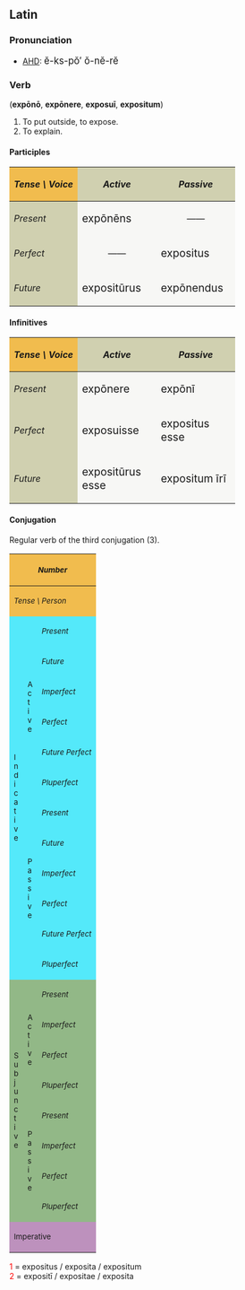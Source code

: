 ==Latin==
===Pronunciation===
*[[AHD]]: <big> &#277;-ks-p&#335;&prime; &#335;-n&#277;-r&#277; </big>

===Verb===
('''exp&#333;n&#333;''', '''exp&#333;nere''', '''exposu&#299;''', '''expositum''')
# To put outside, to expose.
# To explain.

====Participles====
{| cellpadding="5" border="1"
!style="background:#F1BC4E;"| ''Tense \ Voice''
!style="background:#D0D0B0;"| ''Active''
!style="background:#D0D0B0;"| ''Passive''
|-
!style="background:#D0D0B0;"| ''Present''
|style="background:#F7F7F5;" width=125px| <big> exp&#333;n&#275;ns
|style="background:#F7F7F5;" align="center" width=125px| &mdash;&mdash;
|-
!style="background:#D0D0B0;"| ''Perfect''
|style="background:#F7F7F5;" align="center"| &mdash;&mdash;
|style="background:#F7F7F5;"| <big> expositus
|-
!style="background:#D0D0B0;"| ''Future''
|style="background:#F7F7F5;"| <big> exposit&#363;rus
|style="background:#F7F7F5;"| <big> exp&#333;nendus
|}

====Infinitives====
{| cellpadding="5" border="1"
!style="background:#F1BC4E;"| ''Tense \ Voice''
!style="background:#D0D0B0;"| ''Active''
!style="background:#D0D0B0;"| ''Passive''
|-
!style="background:#D0D0B0;"| ''Present''
|style="background:#F7F7F5;" width=125px| <big> exp&#333;nere
|style="background:#F7F7F5;" width=125px| <big> exp&#333;n&#299;
|-
!style="background:#D0D0B0;"| ''Perfect''
|style="background:#F7F7F5;"| <big> exposuisse
|style="background:#F7F7F5;"| <big> expositus esse
|-
!style="background:#D0D0B0;"| ''Future''
|style="background:#F7F7F5;"| <big> exposit&#363;rus esse
|style="background:#F7F7F5;"| <big> expositum &#299;r&#299;
|}

====Conjugation====
Regular verb of the third conjugation (3).
{| border="1" cellpadding="2"
!style="background:#F1BC4E;" colspan=3| <small>''Number''
!style="background:#F1BC4E;" colspan=3| <small>''Singular''
!style="background:#F1BC4E;" colspan=3| <small>''Plural''
|-
!style="background:#F1BC4E;" colspan=3| <small>''Tense \ Person''
!style="background:#F1BC4E;"| <small>''1.''
!style="background:#F1BC4E;"| <small>''2.''
!style="background:#F1BC4E;"| <small>''3.''
!style="background:#F1BC4E;"| <small>''11.''
!style="background:#F1BC4E;"| <small>''22.''
!style="background:#F1BC4E;"| <small>''33.''
|-
!style="background:#54E9FA;" rowspan=12|<small>I<br>n<br>d<br>i<br>c<br>a<br>t<br>i<br>v<br>e<br><!-- <br>m<br>o<br>o<br>d<br> (default)-->
!style="background:#54E9FA;" rowspan=6|<small>A<br>c<br>t<br>i<br>v<br>e<br><!-- <br>v<br>o<br>i<br>c<br>e <br>(default)-->
!style="background:#54E9FA;"|<small>''Present''
|style="background:#FBFCE4;"| exp&#333;n&#333; 
|style="background:#FBFCE4;"| exp&#333;nis 
|style="background:#FBFCE4;"| exp&#333;nit
|style="background:#FBFCE4;"| exp&#333;nimus 
|style="background:#FBFCE4;"| exp&#333;nitis 
|style="background:#FBFCE4;"| exp&#333;nunt
|-
!style="background:#54E9FA;"| <small>''Future''
|style="background:#FBFCE4;"| exp&#333;nam 
|style="background:#FBFCE4;"| exp&#333;n&#275;s 
|style="background:#FBFCE4;"| exp&#333;net
|style="background:#FBFCE4;"| exp&#333;n&#275;mus 
|style="background:#FBFCE4;"| exp&#333;n&#275;tis
|style="background:#FBFCE4;"| exp&#333;nent
|-
!style="background:#54E9FA;"| <small>''Imperfect''
|style="background:#FBFCE4;"| exp&#333;n&#275;bam 
|style="background:#FBFCE4;"| exp&#333;n&#275;b&#257;s 
|style="background:#FBFCE4;"| exp&#333;n&#275;bat
|style="background:#FBFCE4;"| exp&#333;n&#275;b&#257;mus
|style="background:#FBFCE4;"| exp&#333;n&#275;b&#257;tis 
|style="background:#FBFCE4;"| exp&#333;n&#275;bant
|-
!style="background:#54E9FA;"| <small>''Perfect''
|style="background:#FBFCE4;"| exposu&#299; 
|style="background:#FBFCE4;"| exposuist&#299; 
|style="background:#FBFCE4;"| exposuit
|style="background:#FBFCE4;"| exposuimus
|style="background:#FBFCE4;"| exposuistis
|style="background:#FBFCE4;"| exposu&#275;runt
|-
!style="background:#54E9FA;"| <small>''Future Perfect''
|style="background:#FBFCE4;"| exposuer&#333; 
|style="background:#FBFCE4;"| exposueris
|style="background:#FBFCE4;"| exposuerit
|style="background:#FBFCE4;"| exposuerimus
|style="background:#FBFCE4;"| exposueritis
|style="background:#FBFCE4;"| exposuerint
|-
!style="background:#54E9FA;"| <small>''Pluperfect''
|style="background:#FBFCE4;"| exposueram
|style="background:#FBFCE4;"| exposuer&#257;s
|style="background:#FBFCE4;"| exposuerat
|style="background:#FBFCE4;"| exposuer&#257;mus
|style="background:#FBFCE4;"| exposuer&#257;tis
|style="background:#FBFCE4;"| exposuerant
|-
!style="background:#54E9FA;" rowspan=6| <small>P<br>a<br>s<br>s<br>i<br>v<br>e<!--<br>voice-->
!style="background:#54E9FA;"|<small>''Present''
|style="background:#FBFCE4;"| exp&#333;nor
|style="background:#FBFCE4;"| exp&#333;neris
|style="background:#FBFCE4;"| exp&#333;nitur
|style="background:#FBFCE4;"| exp&#333;nimur
|style="background:#FBFCE4;"| exp&#333;nimin&#299;
|style="background:#FBFCE4;"| exp&#333;nuntur
|-
!style="background:#54E9FA;"|<small>''Future''
|style="background:#FBFCE4;"| exp&#333;nar
|style="background:#FBFCE4;"| exp&#333;n&#275;ris
|style="background:#FBFCE4;"| exp&#333;n&#275;tur
|style="background:#FBFCE4;"| exp&#333;n&#275;mur
|style="background:#FBFCE4;"| exp&#333;n&#275;min&#299;
|style="background:#FBFCE4;"| exp&#333;nentur
|-
!style="background:#54E9FA;"|<small>''Imperfect''
|style="background:#FBFCE4;"| exp&#333;n&#275;bar
|style="background:#FBFCE4;"| exp&#333;n&#275;b&#257;ris
|style="background:#FBFCE4;"| exp&#333;n&#275;b&#257;tur
|style="background:#FBFCE4;"| exp&#333;n&#275;b&#257;mur
|style="background:#FBFCE4;"| exp&#333;n&#275;b&#257;min&#299;
|style="background:#FBFCE4;"| exp&#333;n&#275;bantur
|-
!style="background:#54E9FA;"|<small>''Perfect''
|style="background:#FBFCE4;"| expositus<font color="red"><sup>1</sup></font><br>sum 
|style="background:#FBFCE4;"| expositus<font color="red"><sup>1</sup></font><br>es  
|style="background:#FBFCE4;"| expositus<font color="red"><sup>1</sup></font><br>est
|style="background:#FBFCE4;"| exposit&#299; <font color="red"><sup>2</sup></font><br>sumus 
|style="background:#FBFCE4;"| exposit&#299; <font color="red"><sup>2</sup></font><br>estis  
|style="background:#FBFCE4;"| exposit&#299; <font color="red"><sup>2</sup></font><br>sunt
|-
!style="background:#54E9FA;"|<small>''Future Perfect''
|style="background:#FBFCE4;"| expositus<font color="red"><sup>1</sup></font><br>er&#333;  
|style="background:#FBFCE4;"| expositus<font color="red"><sup>1</sup></font><br>eris 
|style="background:#FBFCE4;"| expositus<font color="red"><sup>1</sup></font><br>erit
|style="background:#FBFCE4;"| exposit&#299; <font color="red"><sup>2</sup></font><br>erimus 
|style="background:#FBFCE4;"| exposit&#299; <font color="red"><sup>2</sup></font><br>eritis 
|style="background:#FBFCE4;"| exposit&#299; <font color="red"><sup>2</sup></font><br>erunt
|-
!style="background:#54E9FA;"|<small>''Pluperfect''
|style="background:#FBFCE4;"| expositus<font color="red"><sup>1</sup></font><br>eram
|style="background:#FBFCE4;"| expositus<font color="red"><sup>1</sup></font><br>er&#257;s 
|style="background:#FBFCE4;"| expositus<font color="red"><sup>1</sup></font><br>erat
|style="background:#FBFCE4;"| exposit&#299; <font color="red"><sup>2</sup></font><br>er&#257;mus 
|style="background:#FBFCE4;"| exposit&#299; <font color="red"><sup>2</sup></font><br>er&#257;tis 
|style="background:#FBFCE4;"| exposit&#299; <font color="red"><sup>2</sup></font><br>erant
|-
!style="background:#92B887;" rowspan=8|<small>S<br>u<br>b<br>j<br>u<br>n<br>c<br>t<br>i<br>v<br>e<br><!-- <br>m<br>o<br>o<br>d-->
!style="background:#92B887;" rowspan=4|<small>A<br>c<br>t<br>i<br>v<br>e<!--<br>voice<br>(default)-->
!style="background:#92B887;"|<small>''Present''
|style="background:#E7FEE9;"| exp&#333;nam
|style="background:#E7FEE9;"| exp&#333;n&#257;s
|style="background:#E7FEE9;"| exp&#333;nat
|style="background:#E7FEE9;"| exp&#333;n&#257;mus
|style="background:#E7FEE9;"| exp&#333;n&#257;tis
|style="background:#E7FEE9;"| exp&#333;nant
|-
!style="background:#92B887;"|<small>''Imperfect''
|style="background:#E7FEE9;"| exp&#333;nerem
|style="background:#E7FEE9;"| exp&#333;ner&#275;s
|style="background:#E7FEE9;"| exp&#333;neret
|style="background:#E7FEE9;"| exp&#333;ner&#275;mus
|style="background:#E7FEE9;"| exp&#333;ner&#275;tis
|style="background:#E7FEE9;"| exp&#333;nerent
|-
!style="background:#92B887;"|<small>''Perfect''
|style="background:#E7FEE9;"| exposuerim
|style="background:#E7FEE9;"| exposuer&#299;s
|style="background:#E7FEE9;"| exposuerit
|style="background:#E7FEE9;"| exposuer&#299;mus
|style="background:#E7FEE9;"| exposuer&#299;tis
|style="background:#E7FEE9;"| exposuerint
|-
!style="background:#92B887;"|<small>''Pluperfect''
|style="background:#E7FEE9;"| exposuissem
|style="background:#E7FEE9;"| exposuiss&#275;s
|style="background:#E7FEE9;"| exposuisset
|style="background:#E7FEE9;"| exposuiss&#275;mus
|style="background:#E7FEE9;"| exposuiss&#275;tis
|style="background:#E7FEE9;"| exposuissent
|-
!style="background:#92B887;" rowspan=4|<small>P<br>a<br>s<br>s<br>i<br>v<br>e<!--<br>voice-->
!style="background:#92B887;"|<small>''Present''
|style="background:#E7FEE9;"| exp&#333;nar
|style="background:#E7FEE9;"| exp&#333;n&#257;ris
|style="background:#E7FEE9;"| exp&#333;n&#257;tur
|style="background:#E7FEE9;"| exp&#333;n&#257;mur
|style="background:#E7FEE9;"| exp&#333;n&#257;min&#299;
|style="background:#E7FEE9;"| exp&#333;nantur
|-
!style="background:#92B887;"|<small>''Imperfect''
|style="background:#E7FEE9;"| exp&#333;nerer
|style="background:#E7FEE9;"| exp&#333;ner&#275;ris
|style="background:#E7FEE9;"| exp&#333;ner&#275;tur
|style="background:#E7FEE9;"| exp&#333;ner&#275;mur
|style="background:#E7FEE9;"| exp&#333;ner&#275;min&#299;
|style="background:#E7FEE9;"| exp&#333;nerentur
|-
!style="background:#92B887;"|<small>''Perfect''
|style="background:#E7FEE9;"| expositus<font color="red"><sup>1</sup></font><br>sim  
|style="background:#E7FEE9;"| expositus<font color="red"><sup>1</sup></font><br>s&#299;s  
|style="background:#E7FEE9;"| expositus<font color="red"><sup>1</sup></font><br>sit
|style="background:#E7FEE9;"| exposit&#299; <font color="red"><sup>2</sup></font><br>s&#299;mus  
|style="background:#E7FEE9;"| exposit&#299; <font color="red"><sup>2</sup></font><br>s&#299;tis  
|style="background:#E7FEE9;"| exposit&#299; <font color="red"><sup>2</sup></font><br>sint
|-
!style="background:#92B887;"|<small>''Pluperfect''
|style="background:#E7FEE9;"| expositus<font color="red"><sup>1</sup></font><br>essem
|style="background:#E7FEE9;"| expositus<font color="red"><sup>1</sup></font><br>ess&#275;s
|style="background:#E7FEE9;"| expositus<font color="red"><sup>1</sup></font><br>esset
|style="background:#E7FEE9;"| exposit&#299; <font color="red"><sup>2</sup></font><br>ess&#275;mus  
|style="background:#E7FEE9;"| exposit&#299; <font color="red"><sup>2</sup></font><br>ess&#275;tis  
|style="background:#E7FEE9;"| exposit&#299; <font color="red"><sup>2</sup></font><br>essent
|-
!style="background:#BD91BD;" colspan=3| <small>Imperative
|style="background:#FCF2E9;" align="center"|&mdash;&mdash;
|style="background:#FCF2E9;"| exp&#333;ne
|style="background:#FCF2E9;" align="center"|&mdash;&mdash;
|style="background:#FCF2E9;" align="center"|&mdash;&mdash;
|style="background:#FCF2E9;"| exp&#333;nite
|style="background:#FCF2E9;" align="center"|&mdash;&mdash;
|}
<font color="red"> 1 </font> = expositus / exposita / expositum  <br>
<font color="red"> 2 </font> = exposit&#299; / expositae / exposita <br>
